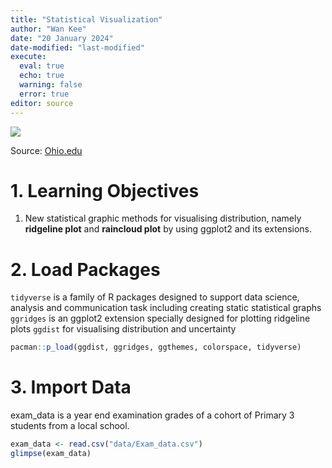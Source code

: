 ```yaml
---
title: "Statistical Visualization"
author: "Wan Kee"
date: "20 January 2024"
date-modified: "last-modified"
execute: 
  eval: true
  echo: true
  warning: false
  error: true
editor: source
---
```


![](images/ggridge.png)

Source: [Ohio.edu](https://people.ohio.edu/ruhil/RBookNew/visualizing-data.html)

# 1. Learning Objectives

1.  New statistical graphic methods for visualising distribution, namely **ridgeline plot** and **raincloud plot** by using ggplot2 and its extensions.

# 2. Load Packages

`tidyverse` is a family of R packages designed to support data science, analysis and communication task including creating static statistical graphs `ggridges` is an ggplot2 extension specially designed for plotting ridgeline plots `ggdist` for visualising distribution and uncertainty

```r
pacman::p_load(ggdist, ggridges, ggthemes, colorspace, tidyverse)
```

# 3. Import Data

exam_data is a year end examination grades of a cohort of Primary 3 students from a local school.

```r
exam_data <- read.csv("data/Exam_data.csv")
glimpse(exam_data)
```
